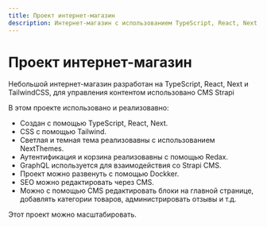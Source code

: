 ```yaml
---
title: Проект интернет-магазин
description: Интернет-магазин с использованием TypeScript, React, Next, TailwindCSS и CMS Strapi.
---
```


# Проект интернет-магазин

Небольшой интернет-магазин разработан на TypeScript, React, Next и TailwindCSS, для управления контентом использовано CMS Strapi

В этом проекте использовано и реализовавно:

- Создан с помощью TypeScript, React, Next.
- CSS с помощью Tailwind.
- Светлая и темная тема реализовавны с использованием NextThemes.
- Аутентификация и корзина реализовавны с помощью Redax.
- GraphQL используется для взаимодействия со Strapi CMS.
- Проект можно развенуть с помощью Dockker.
- SEO можно редактировать через CMS.
- Можно с помощью CMS редактировать блоки на главной странице, добавлять категории товаров, администрировать отзывы и т.д.

Этот проект можно масштабировать.
